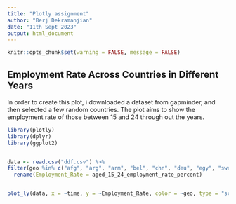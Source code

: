 ```yaml
---
title: "Plotly assignment"
author: "Berj Dekramanjian"
date: "11th Sept 2023"
output: html_document
---
```


```r
knitr::opts_chunk$set(warning = FALSE, message = FALSE)
```

## Employment Rate Across Countries in Different Years
In order to create this plot, i downloaded a dataset from gapminder, and then selected a few random countries.
The plot aims to show the employment rate of those between 15 and 24 through out the years.

```r
library(plotly)
library(dplyr)
library(ggplot2)


data <- read.csv("ddf.csv") %>% 
filter(geo %in% c("afg", "arg", "arm", "bel", "chn", "deu", "egy", "swe"))%>%
  rename(Employment_Rate = aged_15_24_employment_rate_percent)


plot_ly(data, x = ~time, y = ~Employment_Rate, color = ~geo, type = "scatter", mode = "lines")
```